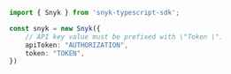 ```typescript index.ts
import { Snyk } from 'snyk-typescript-sdk';

const snyk = new Snyk({
    // API key value must be prefixed with \"Token \".
    apiToken: "AUTHORIZATION",
    token: "TOKEN",
})
```